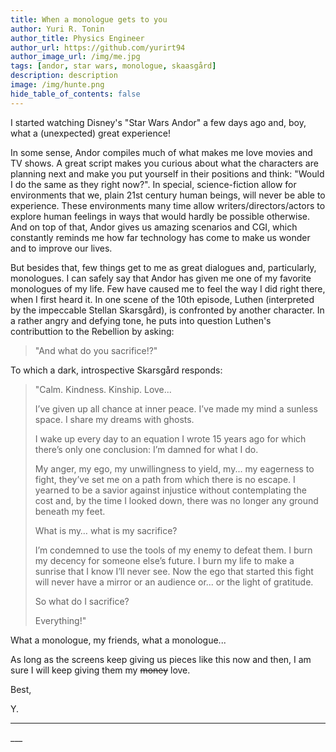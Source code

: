 ```yaml
---
title: When a monologue gets to you
author: Yuri R. Tonin
author_title: Physics Engineer
author_url: https://github.com/yurirt94
author_image_url: /img/me.jpg
tags: [andor, star wars, monologue, skaasgård]
description: description
image: /img/hunte.png
hide_table_of_contents: false
---
```


I started watching Disney's "Star Wars Andor" a few days ago and, boy, what a (unexpected) great experience! 

In some sense, Andor compiles much of what makes me love movies and TV shows. A great script makes you curious about what the characters are planning next and make you put yourself in their positions and think: "Would I do the same as they right now?". In special, science-fiction allow for environments that we, plain 21st century human beings, will never be able to experience. These environments many time allow writers/directors/actors to explore human feelings in ways that would hardly be possible otherwise. And on top of that, Andor gives us amazing scenarios and CGI, which constantly reminds me how far technology has come to make us wonder and to improve our lives.

But besides that, few things get to me as great dialogues and, particularly, monologues. I can safely say that Andor has given me one of my favorite monologues of my life. Few have caused me to feel the way I did right there, when I first heard it. In one scene of the 10th episode, Luthen (interpreted by the impeccable Stellan Skarsgård), is confronted by another character. In a rather angry and defying tone, he puts into question Luthen's contributtion to the Rebellion by asking:

> "And what do you sacrifice!?"

To which a dark, introspective Skarsgård responds: 

> "Calm. Kindness. Kinship. Love...
> 
> I’ve given up all chance at inner peace. I’ve made my mind a sunless space. I share my dreams with ghosts.  
> 
> I wake up every day to an equation I wrote 15 years ago for which there’s only one conclusion: I’m damned for what I do. 
> 
> My anger, my ego, my unwillingness to yield, my... my eagerness to fight, they’ve set me on a path from which there is no escape. I yearned to be a savior against injustice without contemplating the cost and, by the time I looked down, there was no longer any ground beneath my feet.
> 
> What is my… what is my sacrifice?
> 
> I’m condemned to use the tools of my enemy to defeat them. I burn my decency for someone else’s future. I burn my life to make a sunrise that I know I’ll never see. Now the ego that started this fight will never have a mirror or an audience or... or the light of gratitude. 
> 
> So what do I sacrifice? 
> 
> Everything!"

What a monologue, my friends, what a monologue...

As long as the screens keep giving us pieces like this now and then, I am sure I will keep giving them my ~~money~~ love.

Best,

Y.

<!--truncate-->

___

<Reminder />
___

